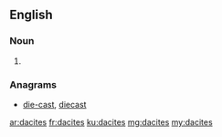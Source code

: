 ==English==

===Noun===
{{head|en|plural}}

# {{plural of|dacite|lang=en}}

===Anagrams===
* [[die-cast#English|die-cast]], [[diecast#English|diecast]]

[[ar:dacites]]
[[fr:dacites]]
[[ku:dacites]]
[[mg:dacites]]
[[my:dacites]]